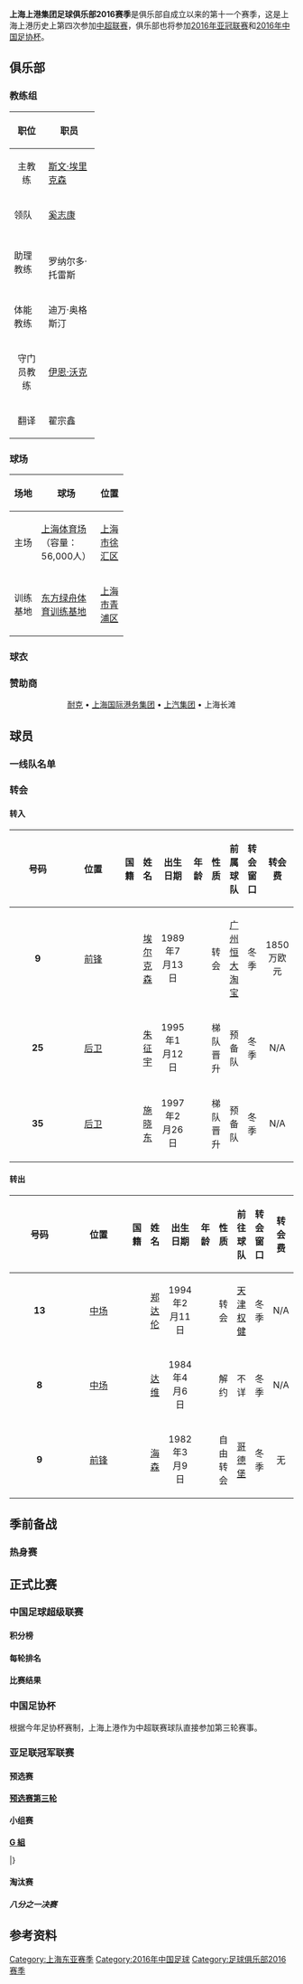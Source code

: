 {{NoteTA
| G1 = football
}}
{{Infobox football club season
| club               = [[上海上港集团足球俱乐部|上海上港]]
| image              = [[File:Shanghai_SIPG_FC.png|150px]]
| season             = 2016
| stadium            = [[上海体育场|上海体育场]]
| manager            = {{Flagicon|SWE}} [[斯文·約蘭·艾歷臣|埃里克森]]
| mgrtitle           = 主教练
| chairman           = {{Flagicon|CHN}} [[姜海涛|姜海涛]]
| chrtitle           = 董事长
| league             = [[2016年中国足球超级联赛|中超联赛]]
| league result      =  
| cup1               = [[2016年中国足协杯|足协杯]]
| cup1 result        = 
| cup2               = [[2016年亚足联冠军联赛|亚冠联赛]]
| cup2 result        =  
| league topscorer   =  
| season topscorer   =   
| highest attendance =   
| lowest attendance  =   
| average attendance =  
| prevseason         = [[上海上港集团足球俱乐部2015赛季|2015]]
| nextseason         = [[上海上港集团足球俱乐部2017赛季|2017]]
|pattern_la1 = _eafc14h
|pattern_b1  = _eafc14h
|pattern_ra1 = _eafc14h
|pattern_sh1 =  
|pattern_so1 = _2_white_stripes
|leftarm1    = FF0000
|body1       = FF0000
|rightarm1   = FF0000
|shorts1     = FF0000
|socks1      = FF0000
|pattern_la2 =  
|pattern_b2  =  _collarwithbodywhite
|pattern_ra2 =  
|pattern_sh2 =  
|pattern_so2 = _manutdh0607
|leftarm2    =  
|body2       =  
|rightarm2   =  
|shorts2     =  
|socks2      =  
}}

'''上海上港集团足球俱乐部2016赛季'''是俱乐部自成立以来的第十一个赛季，这是上海上港历史上第四次参加[[中国足球超级联赛|中超联赛]]，俱乐部也将参加[[2016年亚足联冠军联赛|2016年亚冠联赛]]和[[2016年中国足协杯|2016年中国足协杯]]。


==俱乐部==
===教练组===
 
{| class="wikitable" border="1; font-size:90%;" style="text-align:center; width:30%;"
|-
!width=10%|职位
!width=20%|职员
|-
|align=center|主教练
|align=left|{{flagicon|SWE}} [[斯文·約蘭·艾歷臣|斯文·埃里克森]]
|- 
|领队
|align=left|{{flagicon|CHN}} [[奚志康|奚志康]]
|- 
|助理教练
|align=left|{{flagicon|SWE}} {{link-en|罗杰·帕尔姆格伦|Roger Palmgren}} <br />{{flagicon|BRA}} 罗纳尔多·托雷斯
|- 
|体能教练
|align=left|{{flagicon|ZAF}} 迪万·奥格斯汀
|- 
|align=center|守门员教练
|align=left|{{flagicon|ENG}} [[伊恩·沃克|伊恩·沃克]]
|- 
|align=center|翻译
|align=left|{{flagicon|CHN}} 翟宗鑫
|}

===球场===
{| class="wikitable" border="1; font-size:90%;" style="text-align:center; width:40%;"
|-
!width=10%|场地 
!width=20%|球场 
!width=10%|位置
|-
|align=center|主场
|align=left|[[上海体育场|上海体育场]]（容量：56,000人）
|align=left|[[上海市|上海市]][[徐汇区|徐汇区]]
|- 
|align=center|训练基地
|align=left|[[东方绿舟体育训练基地|东方绿舟体育训练基地]]
|align=left|[[上海市|上海市]][[青浦区|青浦区]]
|}

===球衣===
{{Fb_kit_header |su=[[Nike|耐克]] |sp= [[上汽集团|上汽集团]](胸前) • [[荣威|上汽荣威]](背后) }}

===赞助商===
<div style="text-align: center;">
[[Nike|耐克]]
• [[上海国际港务集团|上海国际港务集团]]
• [[上汽集团|上汽集团]]
• 上海长滩
</div>

==球员==
===一线队名单===
{{Fs start}}
{{Fs player|no=1|nat=China|name=[[颜骏凌|颜骏凌]]|pos=GK}}
{{Fs player|no=2|nat=China|name=[[张卫_(1993年3月出生)|张卫]]|pos=DF}}
{{Fs player|no=3|nat=Ghana|name=[[阿萨莫阿·吉安|吉安]]|pos=FW}}
{{Fs player|no=4|nat=China|name=[[王燊超|王燊超]]|pos=DF|other=[[队长_(足球)|副队长]]}}
{{Fs player|no=5|nat=China|name=[[汪佳捷|汪佳捷]]|pos=DF}}
{{Fs player|no=6|nat=China|name=[[蔡慧康|蔡慧康]]|pos=MF}}
{{Fs player|no=7|nat=China|name=[[武磊|武磊]]|pos=FW}}
{{Fs player|no=9|nat=Brazil|name=[[埃尔克森|埃尔克森]]|pos=FW}}
{{Fs player|no=10|nat=Argentina|name=[[达里奥·孔卡|孔卡]]|pos=MF}}
{{Fs player|no=11|nat=China|name=[[吕文君|吕文君]]|pos=FW}}
{{Fs player|no=12|nat=China|name=[[李浩文|李浩文]]|pos=FW}}
{{Fs player|no=13|nat=China|name=[[朱峥嵘|朱峥嵘]]|pos=FW}}
{{Fs player|no=14|nat=KOR|name=[[金周荣|金周荣]]|pos=DF}}
{{Fs player|no=15|nat=China|name=[[林创益|林创益]]|pos=FW}}
{{Fs player|no=17|nat=CIV|name=[[让·埃夫拉·夸西|埃夫拉]]|pos=FW}}
{{Fs mid}}
{{Fs player|no=18|nat=China|name=[[张一|张一]]|pos=MF}}
{{Fs player|no=19|nat=China|name=[[杨世元|杨世元]]|pos=DF}}
{{Fs player|no=20|nat=China|name=[[王佳玉|王佳玉]]|pos=MF}}
{{Fs player|no=21|nat=China|name=[[于海_(足球运动员)|于海]]|pos=MF}}
{{Fs player|no=22|nat=China|name=[[孙乐|孙乐]]|pos=GK}}
{{Fs player|no=23|nat=China|name=[[傅欢|傅欢]]|pos=DF}}
{{Fs player|no=25|nat=China|name=朱征宇|pos=DF}}
{{Fs player|no=26|nat=China|name=[[胡靖航|胡靖航]]|pos=FW}}
{{Fs player|no=27|nat=China|name=[[石柯_(足球运动员)|石柯]]|pos=DF}}
{{Fs player|no=28|nat=China|name=[[贺惯|贺惯]]|pos=DF}}
{{Fs player|no=29|nat=China|name=[[郑致云|郑致云]]|pos=FW}}
{{Fs player|no=31|nat=China|name=[[孙峻岗|孙峻岗]]|pos=MF}}
{{Fs player|no=32|nat=China|name=[[孙祥|孙祥]]|pos=DF|other=[[队长_(足球)|队长]]}}
{{Fs player|no=33|nat=China|name=[[杨博宇|杨博宇]]|pos=DF}}
{{Fs player|no=35|nat=China|name=[[施晓东|施晓东]]|pos=GK}}

{{Fs end}}


===转会===
====转入====
{| class="wikitable" border="1; font-size:90%;" style="text-align:center; width:80%;"
|-
!width=5%|号码
!width=5%|位置
!width=5%|国籍
!width=7%|姓名
!width=10%|出生日期
!width=5%|年龄
!width=5%|性质
!width=8%|前属球队
!width=7%|转会窗口
!width=8%|转会费
|- 
|align=center|'''9'''
|align=center|[[前鋒_(足球)|前锋]]
|align=center|{{flagicon|Brazil}} 
|[[埃尔克森|埃尔克森]]
|align=center|1989年7月13日
|align=center|{{age|1989|7|13|2016|03|01}}
|align=center|转会
|align=center|[[广州恒大淘宝足球俱乐部|广州恒大淘宝]]
|align=center|冬季
|align=center|1850万欧元
|- 
|align=center|'''25'''
|align=center|[[后卫_(足球)|后卫]]
|align=center|{{flagicon|China}} 
|[[朱征宇|朱征宇]]
|align=center|1995年1月12日
|align=center|{{age|1995|1|12|2016|03|01}}
|align=center|梯队晋升
|align=center|预备队
|align=center|冬季
|align=center|N/A
|- 
|align=center|'''35'''
|align=center|[[守门员_(足球)|后卫]]
|align=center|{{flagicon|China}} 
|[[施晓东|施晓东]]
|align=center|1997年2月26日
|align=center|{{age|1997|2|26|2016|03|01}}
|align=center|梯队晋升
|align=center|预备队
|align=center|冬季
|align=center|N/A
|}

====转出====
{| class="wikitable" border="1; font-size:90%;" style="text-align:center; width:80%;"
|-
!width=5%|号码
!width=5%|位置
!width=5%|国籍
!width=7%|姓名
!width=10%|出生日期
!width=5%|年龄
!width=5%|性质
!width=8%|前往球队
!width=7%|转会窗口
!width=8%|转会费
|- 
|align=center|'''13'''
|align=center|[[中场|中场]]
|align=center|{{flagicon|China}} 
|[[郑达伦|郑达伦]]
|align=center|1994年2月11日
|align=center|{{age|1994|2|11|2016|03|01}}
|align=center|转会
|align=center|[[天津松江足球俱乐部|天津权健]]
|align=center|冬季
|align=center|N/A
|- 
|align=center|'''8'''
|align=center|[[中场|中场]]
|align=center|{{flagicon|Brazil}} 
|[[达维·罗德里格斯·德·赫苏斯|达维]]
|align=center|1984年4月6日
|align=center|{{age|1984|4|6|2016|03|01}}
|align=center|解约
|align=center|不详
|align=center|冬季
|align=center|N/A
|- 
|align=center|'''9'''
|align=center|[[前锋_(足球)|前锋]]
|align=center|{{flagicon|Sweden}} 
|[[托比亚斯·希森|海森]]
|align=center|1982年3月9日
|align=center|{{age|1982|3|9|2016|03|01}}
|align=center|自由转会
|align=center|[[哥德堡体育俱乐部|哥德堡]]
|align=center|冬季
|align=center|无
|}

==季前备战==


===热身赛===

<div style="margin-top:15px">
{{footballbox_collapsible
 | round = 热身赛
 | result = W
 | date = 2016年1月12日
 | time =  17:30 ([[UTC+2|西班牙时间]])
 | team1 = {{link-en|圣费尔南多足球俱乐部|San Fernando CD|圣费尔南多}} {{flagicon|Spain}} 
 | score = 1 – 7
 | report =  [http://sports.sina.com.cn/china/j/2016-01-13/doc-ifxnkkux1213769.shtml 比赛报告]
 | team2 =  {{flagicon|CHN}} 上海上港
 | goals2 =  [[阿萨莫阿·吉安|吉安]] {{goal|12||33}} <br> [[于海_(足球运动员)|于海]] {{goal|38}} <br> [[武磊|武磊]] {{goal|43}} <br> [[林创益|林创益]] {{goal|61||71}} <br> [[杨世元|杨世元]] {{goal|65}}
 | goals1 =   {{goal|54}}  
 | stadium = 马斯帕洛马斯市政球场
 | location = [[西班牙|西班牙]], 马斯帕洛马斯
}}
{{footballbox_collapsible
 | round = 热身赛
 | result = W
 | date = 2016年1月16日
 | time =  16:00 ([[UTC+2|西班牙时间]])
 | team2 = {{flagicon|Sweden}} [[尤尔格丹足球俱乐部|尤尔格丹]] 
 | score = 3 – 2
 | report = [http://sports.sina.com.cn/china/j/2016-01-17/doc-ifxnqrkc6529215.shtml 比赛报告]
 | team1 =  上海上港 {{flagicon|CHN}}
 | goals1 =  [[武磊|武磊]] {{goal|53||59||72}}  
 | goals2 = {{link-en|文善敏|Moon Seon-min}} {{goal|18}}<br> {{link-en|蒂诺·卡德韦尔|Tino Kadewere}} {{goal|36}}
 | stadium = 马斯帕洛马斯市政球场
 | location = [[西班牙|西班牙]], 马斯帕洛马斯
}}
{{footballbox_collapsible
 | round = 热身赛
 | result = W
 | date = 2016年1月20日
 | time =  11:30 ([[UTC+2|西班牙时间]])
 | team1 =[[拉斯帕尔马斯体育联盟|拉斯帕尔马斯B队]]  {{flagicon|Spain}} 
 | score = 1 – 3
 | report = [http://sports.sina.com.cn/china/j/2016-01-20/doc-ifxnuvxe8253726.shtml 比赛报告]
 | team2 =  {{flagicon|CHN}}  上海上港
 | goals2 =  [[于海_(足球运动员)|于海]] {{goal|19}}  <br> [[李浩文|李浩文]] {{goal|60}}    <br> [[朱峥嵘|朱峥嵘]] {{goal|90}}  
 | goals1 =   Dimas {{goal|34|pen.}}
 | stadium = 马斯帕洛马斯市政球场
 | location = [[西班牙|西班牙]], 马斯帕洛马斯
}}
{{footballbox_collapsible
 | round = 热身赛
 | result = L
 | date = 2016年1月24日
| time =  11:30 ([[UTC+2|西班牙时间]])
 | team2 = {{flagicon|Norway}} [[桑恩达足球俱乐部|桑恩达]] 
 | score = 1 – 2
 | report = [http://sports.qq.com/a/20160124/005116.htm 报告]
 | team1 = 上海上港 {{flagicon|CHN}} 
 | goals1 =  [[于海_(足球运动员)|于海]] {{goal|30}}  
 | goals2 =   [[王燊超|王燊超]] {{goal|4|o.g.}}    <br>  {{goal|36}}  
 | stadium = 马斯帕洛马斯市政球场
 | location = [[西班牙|西班牙]], 马斯帕洛马斯
}}


==正式比赛==


===中国足球超级联赛===
{{main|2016年中国足球超级联赛}}

==== 积分榜 ====
{{2016年中国足球超级联赛积分榜|showteam=上港}}

====每轮排名====

{{Fb_rbr_header |nr=30 }}
{{Fb_rbr_ground|m1=客|m2=主|m3=客|m4=主|m5=主|m6=客|m7=主|m8=客|m9=客|m10=主|m11=客|m12=主|m13=客|m14=主|m15=客|m16=主|m17=客|m18=主|m19=客|m20=客|m21=主|m22=客|m23=主|m24=主|m25=客|m26=主|m27=客|m28=主|m29=客|m30=主 }}
{{Fb_rbr_result|m1=L|m2=D|m3=D|m4=W|m5=W|m6=W|m7=W |m8=W |m9=L |m10=W |m11=D |m12= |m13=|m14=|m15=|m16=|m17=|m18=|m19=|m20=|m21=|m22=|m23=|m24=|m25=|m26=|m27=|m28=|m29=|m30= }}
{{Fb_rbr_position|m1=14|m2=13|m3=13|m4=5|m5=3|m6=3|m7=3|m8=3|m9=3|m10=3|m11=4|m12=|m13=|m14=|m15=|m16=|m17=|m18=|m19=|m20=|m21=|m22=|m23=|m24=|m25=|m26=|m27=|m28=|m29=|m30= }}
{{Fb_rbr_footer |u=2016年5月8日 | s=[[#比赛结果|比赛结果]]  }}

====比赛结果====

{{footballbox_collapsible
|date =  2016年3月5日
|time =  15:30 [[UTC+8|UTC+8]]
|round = 第一轮
|team1 = [[河南建业足球俱乐部|河南建业]]
|score=   1 – 0
|report=   
|team2=  上海上港 
|goals2=    
|goals1=  [[奥利维奥·达罗萨|伊沃]] {{yel|26}}  <br>  奥斯曼 {{goal|30}} <br> [[杨阔|杨阔]] {{sent off|2|81|90}}  
|stadium=  [[航海体育场|航海体育场]]
|location =[[郑州|郑州]]
|attendance=   20,889
|referee=   [[谭海|谭海]]
|assistantreferees  =  宋祥云，钟勇
|fourthofficial  =   张雷
|goallineassistants = 
|result             =   L
|stack              =  yes
}}
{{footballbox_collapsible
|date =  2016年3月11日
|time =  19:35 [[UTC+8|UTC+8]] 
|round = 第二轮
|team2 = [[上海绿地申花足球俱乐部|上海绿地申花]]
|score=  1 – 1
|report=   
|team1=  上海上港 
|goals2=      [[吉奥瓦尼·莫雷诺|莫雷诺]] {{goal|6}} <br> [[李运秋|李运秋]] {{yel|72}} <br> [[弗雷迪·瓜林|瓜林]] {{yel|85}}
|goals1=   [[石柯_(足球运动员)|石柯]] {{yel|10}} <br> [[蔡慧康|蔡慧康]] {{goal|42}} <br> [[金周荣|金周荣]] {{yel|54}}
|stadium=  [[上海体育场|上海体育场]]
|location =[[上海|上海]]
|attendance=  46,537
|referee=   傅明
|assistantreferees  =   曹奕，马济 
|fourthofficial  =   王哲
|goallineassistants = 
|result             =   D
|stack              = yes
}}
{{footballbox_collapsible
|date =  2016年4月2日
|time =  15:30 [[UTC+8|UTC+8]]
|round = 第三轮
|team1 = [[重庆力帆足球俱乐部|重庆力帆]]
|score=  1 – 1
|report=   
|team2=  上海上港 
|goals2=   [[达里奥·孔卡|孔卡]] {{yel|19}} <br> [[武磊|武磊]] {{goal|30}} <br> [[孙祥|孙祥]] {{yel|53}}  <br>   [[王燊超|王燊超]] {{yel|70}} 
|goals1=   [[罗歆|罗歆]] {{sent off|0|2}}   <br> [[费尔南多·恩里克·达·孔塞桑|费尔南多]] {{goal|81}} 
|stadium=  [[重庆市奥林匹克体育中心|重庆奥体中心]]
|location =[[重庆|重庆]]
|attendance=   44,160
|referee=   [[艾堃|艾堃]]
|assistantreferees  =   钟勇，周广亚
|fourthofficial  =   赵治治
|goallineassistants = 
|result             =  D
|stack              = yes
}}
{{footballbox_collapsible
|date =  2016年4月10日
|time =  15:30 [[UTC+8|UTC+8]]
|round = 第四轮
|team1 = 上海上港
|score=   4 – 0
|report=  
|team2=  [[辽宁宏运足球俱乐部|辽宁沈阳宏运]]
|goals2=  [[杨善平|杨善平]] {{yel|16}} 
|goals1=  [[吕文君|吕文君]] {{goal|8}}  <br>  [[武磊|武磊]] {{goal|45}} <br>  [[埃尔克森|埃尔克森]] {{goal|69}} <br>  [[吉安|吉安]] {{goal|79}}
|stadium=  [[上海体育场|上海体育场]]
|location =[[上海|上海]]
|attendance=  25,466
|referee= [[范琦|范琦]]
|assistantreferees  =  霍伟明，胡成军
|fourthofficial  =   董坤
|goallineassistants = 
|result             =  W
|stack              = yes
}}
{{footballbox_collapsible
|date =  2016年4月15日
|time =  15:30 [[UTC+8|UTC+8]]
|round = 第五轮
|team2 = [[广州富力足球俱乐部|广州富力]]
|score=  1 – 0
|report= [http://match.sports.sina.com.cn/livecast/n/live.php?id=141981 比赛报告]
|team1=  上海上港 
|goals1= [[古斯塔夫·斯文森|斯文森]] {{goal|84|o.g.}}
|goals2=  
|stadium=  [[上海体育场|上海体育场]]
|location =[[上海|上海]]
|attendance=  20,009
|referee=   [[林君_(足球裁判)|林君]]
|assistantreferees  =   王德馨，杨立
|fourthofficial  =   刘林
|goallineassistants = 
|result             =  W
|stack              = yes
}}
{{footballbox_collapsible
|date =  2016年4月24日
|time =   15:35 [[UTC+8|UTC+8]]
|round = 第六轮
|team2 = 上海上港
|score=  1 – 3 
|report=   [http://match.sports.sina.com.cn/livecast/n/live.php?id=141992 比赛报告]
|team1=  [[长春亚泰足球俱乐部|长春亚泰]]
|goals2=  [[埃尔克森|埃尔克森]] {{goal|5}}  <br> [[达里奥·孔卡|孔卡]] {{yel|31}} {{goal|58|pen.}}  <br>  [[于海_(足球运动员)|于海]] {{yel|50}}  <br>  [[阿萨莫阿·吉安|吉安]] {{goal|71}}
|goals1=   [[闫峰|闫峰]] {{goal|23}}  <br>  [[达科·马季奇|马季奇]]  {{yel|32}}  <br> [[孙捷|孙捷]] {{yel|80}}  
|stadium=  [[经开体育场|经开体育场]]
|location = [[长春|长春]]
|attendance=   18,526
|referee=   [[黑晓虎|黑晓虎]]
|assistantreferees  =   马济，孙凯
|fourthofficial  =   董坤
|goallineassistants = 
|result             =   W
|stack              = yes
}}
{{footballbox_collapsible
|date =  2016年4月29日
|time =  19:35 [[UTC+8|UTC+8]]
|round = 第七轮
|team1 = 上海上港
|score=   3 – 0
|report=  [http://match.sports.sina.com.cn/livecast/n/live.php?id=141997 比赛报告]
|team2=  [[延边长白山足球俱乐部|延边富德]]
|goals2=   
|goals1= [[埃尔克森|埃尔克森]] {{goal|9||45+1}} <br>  [[王燊超|王燊超]] {{goal|14}}  <br>  [[石柯_(足球运动员)|石柯]] {{yel|56}} 
|stadium=  [[上海体育场|上海体育场]]
|location =[[上海|上海]]
|attendance=   28,829
|referee= [[马宁_(足球裁判)|马宁]]
|assistantreferees  =  马济，曹奕
|fourthofficial  =   李海新
|goallineassistants = 
|result             =  W
|stack              = yes
}}
{{footballbox_collapsible
|date =  2016年5月8日
|time =   19:35 [[UTC+8|UTC+8]]
|round = 第八轮
|team2 = 上海上港
|score=  1 – 2 
|report=   [http://match.sports.sina.com.cn/livecast/n/live.php?id=142009 比赛报告]
|team1=  [[石家庄永昌足球俱乐部|石家庄永昌]]
|goals2=  [[达里奥·孔卡|孔卡]] {{goal|39}}  <br>  [[武磊|武磊]] {{goal|47}} <br>  [[于海_(足球运动员)|于海]] {{yel|73}} 
|goals1=   [[关震|关震]] {{goal|11|pen.}}  <br>  [[冯绍顺|冯绍顺]]  {{yel|12}}  <br> [[毛剑卿|毛剑卿]] {{yel|22}}   <br> [[糜昊伦|糜昊伦]] {{yel|32}}   <br> 毛利西奥 {{yel|44}}  <br> [[崔鹏_(足球运动员)|崔鹏]] {{yel|76}}   
|stadium=  [[裕彤体育场|裕彤体育场]]
|location = [[石家庄|石家庄]]
|attendance=   23,207
|referee=   [[石祯禄|石祯禄]]
|assistantreferees  =   童勇，娄方平
|fourthofficial  =   林君
|goallineassistants = 
|result             =   W
|stack              = yes
}}
{{footballbox_collapsible
|date =  2016年5月14日
|time =   19:35 [[UTC+8|UTC+8]]
|round = 第九轮
|team2 = 上海上港
|score=  2 – 1 
|report=   [http://match.sports.sina.com.cn/livecast/n/live.php?id=142016 比赛报告]
|team1=  [[北京国安足球俱乐部|北京国安乐视]]
|goals2=  [[王燊超|王燊超]] {{yel|15}}  <br>  [[让·埃夫拉·夸西|埃夫拉]] {{goal|31}} {{yel|70}} <br>  [[颜骏凌|颜骏凌]] {{yel|48}}  <br>  [[达里奥·孔卡|孔卡]] {{yel|73}}  <br>  [[孙乐|孙乐]] {{yel|89}} 
|goals1=   [[拉尔夫·德·索萨·特莱斯|拉尔夫]] {{goal|24}}  <br>  [[张稀哲|张稀哲]]  {{yel|36}} {{goal|49}}  <br> [[伊格尔·克里梅茨|克里梅茨]] {{yel|75}}   <br>  [[张辛昕|张辛昕]] {{yel|89}}   
|stadium=  [[北京工人体育场|工人体育场]]
|location = [[北京|北京]]
|attendance=   38,058
|referee=   [[周刚_(足球裁判)|周刚]]
|assistantreferees  =   马济，王德馨
|fourthofficial  =   顾春含
|goallineassistants = 
|result             =   L
|stack              = yes
}}
{{footballbox_collapsible
|date =  2016年5月21日
|time =  19:35 [[UTC+8|UTC+8]]
|round = 第十轮
|team1 = 上海上港
|score=   1 – 0
|report=  [http://match.sports.sina.com.cn/livecast/n/live.php?id=142022 比赛报告]
|team2=  [[杭州绿城足球俱乐部|杭州绿城]]
|goals2=  [[陈柏良_(足球运动员)|陈柏良]] {{yel|90}} 
|goals1=  [[让·埃夫拉·夸西|埃夫拉]] {{goal|54}}  <br>  [[达里奥·孔卡|孔卡]] {{yel|60}}  <br>  [[吕文君|吕文君]] {{yel|86}}
|stadium=  [[上海体育场|上海体育场]]
|location =[[上海|上海]]
|attendance=   26,583
|referee= 刘林
|assistantreferees  =  宋祥云，杨立
|fourthofficial  =  张龙
|goallineassistants = 
|result             =  W
|stack              = yes
}}
{{footballbox_collapsible
|date =  2016年5月29日
|time =   19:35 [[UTC+8|UTC+8]]
|round = 第十一轮
|team2 = 上海上港
|score=  1 – 1 
|report=   [http://match.sports.sina.com.cn/livecast/n/live.php?id=142032 比赛报告]
|team1=  [[广州恒大淘宝足球俱乐部|广州恒大淘宝]]
|goals2=  [[于海_(足球运动员)|于海]] {{yel|41}}  <br>  [[让·埃夫拉·夸西|埃夫拉]] {{yel|43}} {{goal|70}} 
|goals1=   [[张琳芃|张琳芃]] {{yel|30}}  <br>  [[里卡多·高拉特|高拉特]]  {{goal|63}}  <br>    [[冯潇霆|冯潇霆]] {{yel|83}}   
|stadium=  [[天河体育场|天河体育场]]
|location = [[广州|广州]]
|attendance=   47,635
|referee=   [[黄烨军|黄烨军]]
|assistantreferees  =   霍伟明，刘桂庆
|fourthofficial  =   赵治治
|goallineassistants = 
|result             =  D
|stack              = yes
}}

=== 中国足协杯 ===
{{main|2016年中国足协杯}}
根据今年足协杯赛制，上海上港作为中超联赛球队直接参加第三轮赛事。

{{Footballbox collapsible	 
|date = 2016年5月11日	 
|time = 18:00 [[UTC+8|UTC+8]]	 
|round = 第三轮	 
|team1 = [[北京控股足球俱乐部|北京北控燕京]]	 
|score = 0 - 1
|report = [http://sports.sina.com.cn/china/cfacup/2016-05-11/doc-ifxsenvm0266500.shtml 报告]
|team2 = 上海上港 
|goals1            = [[姚亮|姚亮]] {{sent off|0|64}}
|goals2            = [[于海_(足球运动员)|于海]] {{yel|72}} <br> [[武磊|武磊]] {{goal|85}}
|stadium           = [[奥体中心体育场|奥体中心体育场]]
|location          = [[北京|北京]]
|attendance        =  
|referee           = 张龙
|assistantreferees = 童勇，娄方平
|fourthofficial    = 穆禹辰
|motm = 
|result   = W
|stack   = yes 
}}


=== 亚足联冠军联赛 ===
{{main|2016年亚足联冠军联赛}}

====预选赛====

'''[[2016年亞足聯冠軍聯賽#附加赛|预选赛第三轮]]'''

{{Footballbox collapsible
|date               = {{Start date|2016|2|9|df=y}}
|time               = 19:30 [[UTC+8:00|UTC+8]]
|round              = G组
|team1              =  上海上港 {{flagicon|CHN}}
|score              = 3 – 0
|team2              = {{flagicon|Thailand}} [[蒙通联足球俱乐部|蒙通联]]
|report             = [http://www.the-afc.com/afcasfeeds?fixtureid=9892&stageid=390&tMode=H&view=ajax&show=matchsummary 报告]
|goals1             = [[武磊|武磊]] {{goal|45||88}}  <br>  [[达里奥·孔卡|孔卡]] {{goal|83}}  
|goals2             = [[阿迪·道沙旺|道沙旺]] {{yel|85}} 
|location           = [[上海|上海]]
|stadium            = [[上海体育场|上海体育场]]
|attendance         = 25,136 
|referee            = {{flagicon|AUS}} PETER GREEN
|assistantreferees  =<br> {{flagicon|AUS}} MATTHEW CREAM<br> {{flagicon|AUS}} ANTON SHCHETININ
|fourthofficial     = {{flagicon|India}} ROWAN ARUMUGHAN
|goallineassistants = 
|motm                = [[武磊|武磊]]
|result             = W
|stack              = yes
}}

====小组赛====
'''[[2016年亞足聯冠軍聯賽#G_組|G 組]]'''

{{Fb cl2 header navbar}}
{{Fb cl2 team |nat=CHN |t=[[上海上港集团足球俱乐部|上海上港]]               |w=4 |d=0 |l=2 |gf=10|ga=8 |bc=#ccffcc |border=}}
{{Fb cl2 team |nat=AUS |t=[[墨尔本胜利足球俱乐部|墨尔本胜利]]                            |w=2 |d=3 |l=1 |gf=7 |ga=7 |bc=#ccffcc |border=}}
{{Fb cl2 team |nat=KOR |t=[[水原三星蓝翼足球俱乐部|水原三星蓝翼]] |w=2 |d=3 |l=1 |gf=7 |ga=4 |bc= |border=}}
{{Fb cl2 team |nat=JPN |t=[[大阪钢巴|大阪钢巴]]           |w=0 |d=2 |l=4 |gf=4 |ga=9 |bc= |border=}}
|}

{{Footballbox collapsible
|date               = {{Start date|2016|2|24|df=y}}
|time               = 19:45 [[UTC+11:00|UTC+11]]
|round              = G组第一轮
|team2              = {{flagicon|CHN}} 上海上港 
|score              = 1 – 2
|team1              =  [[墨尔本胜利足球俱乐部|墨尔本胜利]]{{flagicon|AUS}}
|report             = [http://www.the-afc.com/afcasfeeds?fixtureid=9965&stageid=391&tMode=H&view=ajax&show=matchsummary 报告]
|goals1             = 因格汉姆 {{yel|8}}  {{goal|31}} <br> [[比沙特·贝利沙|贝利沙]] {{goal|73|pen.}}  <br>  [[丹尼尔·佐治夫斯基|佐治夫斯基]] {{yel|90+3}}  
|goals2             = [[金周荣|金周荣]] {{yel|13}}  <br> [[武磊|武磊]] {{goal|52}}  <br>  [[傅欢|傅欢]] {{yel|86}}  
|location           = [[墨尔本|墨尔本]]
|stadium            = [[墨尔本矩形球场|墨尔本矩形球场]]
|attendance         = 9,701 
|referee            = {{flagicon|Qatar}} ABDULRAHMAN AL-JASSIM
|assistantreferees  =<br> {{flagicon|Qatar}} TALEB SALEM AL-MARRI<br> {{flagicon|Qatar}} YOUSUF AREF M A AL-SHAMARI
|fourthofficial     = {{flagicon|Singapore}} FARHAD BIN MOHAMED 
|goallineassistants = 
| motm              =[[达里奥·孔卡|孔卡]]
|result             = L
|stack              = yes
}}
{{Footballbox collapsible
|date               = {{Start date|2016|3|2|df=y}}
|time               = 19:30 [[UTC+8:00|UTC+8]]
|round              = G组第二轮
|team1              =  上海上港 {{flagicon|CHN}}
|score              = 2 – 1
|team2              = {{flagicon|KOR}} [[水原三星蓝翼足球俱乐部|水原三星蓝翼]]
|report             = [http://www.the-afc.com/afcasfeeds?fixtureid=9967&stageid=391&tMode=H&view=ajax&show=matchsummary 报告]
|goals2             = [[赵源熙|赵源熙]] {{yel|44}}    <br>  张铉洙 {{goal|72}}  
|goals1             = [[埃尔克森|埃尔克森]] {{goal|32}}  <br> [[武磊|武磊]] {{goal|52}}  <br>  [[蔡慧康|蔡慧康]] {{yel|75}}  
|location           = [[上海|上海]]
|stadium            = [[上海体育场|上海体育场]]
|attendance         = 26,351 
|referee            = {{flagicon|Kyrgyzstan}} DMITRII MASHENTSEV
|assistantreferees  =<br> {{flagicon|Kyrgyzstan}} BAKHADYR KOCHKAROV<br> {{flagicon|Kyrgyzstan}} ISMAILZHAN TALIPZHANOV
|fourthofficial     = {{flagicon|Singapore}} SUKHBIR SINGH 
|goallineassistants = 
| motm              =[[武磊|武磊]]
|result             = W
|stack              = yes
}}
{{Footballbox collapsible
|date               = {{Start date|2016|3|15|df=y}}
|time               = 19:30 [[UTC+8:00|UTC+8]]
|round              = G组第三轮
|team1              =  上海上港 {{flagicon|CHN}}
|score              = 2 – 1
|team2              = {{flagicon|JPN}} [[大阪钢巴|大阪钢巴]]
|report             = [http://www.the-afc.com/afcasfeeds?fixtureid=9969&stageid=391&tMode=H&view=ajax&show=matchsummary 报告]
|goals2             =  帕特里克 {{goal|60}}   <br>   [[井手口阳介|井手口阳介]] {{yel|77}} 
|goals1             = [[埃尔克森|埃尔克森]] {{goal|41||62}}  <br> 张卫 {{yel|89}}  
|location           = [[上海|上海]]
|stadium            = [[上海体育场|上海体育场]]
|attendance         = 29,005 
|referee            = {{flagicon|Iraq}} MOHANAD QASIM EESEE SARRAY
|assistantreferees  =<br> {{flagicon|UAE}} 	ZAYED DAWOOD SALMAN KAMAL<br> {{flagicon|Jordan}} YOUSEF IDRIES HASAN ALJARARWAH
|fourthofficial     = {{flagicon|UAE}} YAQOUB YOUSUF QASEM HASAN ALHAMMADI
|goallineassistants = 
| motm              =[[埃尔克森|埃尔克森]]
|result             = W
|stack              = yes
}}
{{Footballbox collapsible
|date               = {{Start date|2016|4|6|df=y}}
|time               = 19:00 [[UTC+9:00|UTC+9]]
|round              = G组第四轮
|team2              =  {{flagicon|CHN}}上海上港 
|score              = 0 – 2
|team1              =  [[大阪钢巴|大阪钢巴]] {{flagicon|JPN}}
|report             = [http://www.the-afc.com/afcasfeeds?fixtureid=9971&stageid=391&tMode=H&view=ajax&show=matchsummary 报告]
|goals1             =  帕特里克 {{yel|35}}   
|goals2             = [[武磊|武磊]] {{goal|66}}  <br> [[吕文君|吕文君]] {{goal|72}}  <br> [[王燊超|王燊超]] {{yel|79}} <br> [[蔡慧康|蔡慧康]] {{yel|90+2}} 
|location           = [[大阪市|大阪]]
|stadium            = [[市立吹田足球场|市立吹田足球场]]
|attendance         = 14,756 
|referee            = {{flagicon|Iran}} 	ALIREZA FAGHANI 
|assistantreferees  =<br> {{flagicon|Iran}} 	REZA SOKHANDAN<br> {{flagicon|Iran}} MOHAMMAD REZA MANSOURI
|fourthofficial     = {{flagicon|Vietnam}} VO MINH TRI
|goallineassistants = 
| motm              =[[武磊|武磊]]
|result             = W
|stack              = yes
}}
{{Footballbox collapsible
|date               = {{Start date|2016|4|19|df=y}}
|time               = 19:30 [[UTC+8:00|UTC+8]]
|round              = G组第五轮
|team1              =  上海上港 {{flagicon|CHN}}
|score              = 3 – 1
|team2              = {{flagicon|AUS}} [[墨尔本胜利足球俱乐部|墨尔本胜利]]
|report             = [http://www.the-afc.com/afcasfeeds?fixtureid=9973&stageid=391&tMode=H&view=ajax&show=matchsummary 报告]
|goals2             =  [[阿奇·汤普森|汤普森]] {{yel|51}}   <br>   [[斯科特·加洛威|加洛威]] {{yel|64}}   <br>   [[马卡鲁纳斯|马卡鲁纳斯]] {{goal|81}} 
|goals1             = [[于海_(足球运动员)|于海]] {{goal|38}} <br>  [[埃尔克森|埃尔克森]] {{goal|40}}    <br>  [[达里奥·孔卡|孔卡]] {{goal|65|pen.}} <br> [[金周荣|金周荣]] {{yel|90}}  
|location           = [[上海|上海]]
|stadium            = [[上海体育场|上海体育场]]
|attendance         = 32,355
|referee            = {{flagicon|Qatar}} FAHAD JABER AL-MARRI
|assistantreferees  =<br> {{flagicon|Qatar}} 	RAMZAN SAEED AL-NAEMI<br> {{flagicon|Singapore}} JEFFREY GOH
|fourthofficial     = {{flagicon|Bangladesh}} MD MIZANUR RAHMAN
|goallineassistants = 
| motm              =[[武磊|武磊]]
|result             = W
|stack              = yes
}}
{{Footballbox collapsible
|date               = {{Start date|2016|5|3|df=y}}
|time               = 19:00 [[UTC+9:00|UTC+9]]
|round              = G组第六轮
|team2              = {{flagicon|CHN}} 上海上港 
|score              = 3 – 0
|team1              = [[水原三星蓝翼足球俱乐部|水原三星蓝翼]] {{flagicon|KOR}}
|report             = [http://www.the-afc.com/afcasfeeds?fixtureid=9976&stageid=391&tMode=H&view=ajax&show=matchsummary 报告]
|goals2             =  [[金健熙|金健熙]] {{goal|7|pen.|54}}   <br>   [[高丞范|高丞范]] {{yel|49}}   <br>   [[闵尚基|闵尚基]] {{goal|54}} 
|goals1             =   [[杨博宇|杨博宇]] {{yel|74}}  
|location           = [[水原市|水原]]
|stadium            = [[水原世界杯体育场|水原世界杯体育场]]
|attendance         = 4,277
|referee            = {{flagicon|Uzbekistan}} TANTASHEV ILGIZ
|assistantreferees  =<br> {{flagicon|Uzbekistan}} 	MAMUR SAIDKASIMOV<br> {{flagicon|Uzbekistan}} ALISHER USMANOV
|fourthofficial     = {{flagicon|India}} BANERJEE PRANJAL
|goallineassistants = 
| motm              =[[金健熙|金健熙]]
|result             = L
|stack              = yes
}}

====淘汰赛====

=====八分之一决赛=====
{{Footballbox collapsible
|date               = {{Start date|2016|5|17|df=y}}
|time               = 19:30 [[UTC+9:00|UTC+9]]
|round              = 第一回合
|team2              =  {{flagicon|CHN}}上海上港 
|score              =  2 - 1
|team1              =  [[东京FC|东京FC]] {{flagicon|JPN}}
|report             = [http://www.the-afc.com/afcasfeeds?fixtureid=10152&stageid=401&tMode=H&view=ajax&show=matchsummary 报告]
|goals1             =  东庆悟 {{yel|15}}  <br>  水沼宏太  {{goal|43||65}}  <br>  [[米本拓司|米本拓司]] {{yel|69}} 
|goals2             =  [[于海_(足球运动员)|于海]] {{yel|39}}  <br>  [[埃尔克森|埃尔克森]] {{yel|42}}  <br>  [[武磊|武磊]] {{goal|55}} {{yel|57}} 
|location           = [[东京|东京]]
|stadium            = [[味之素球场|味之素球场]]
|attendance         =  9,052
|referee            = {{flagicon|UAE}} 	MOHAMMED ABDULLA HASSAN 
|assistantreferees  =<br> {{flagicon|UAE}} 	MOHAMED ALHAMMADI<br> {{flagicon|UAE}} HASAN ALMAHRI 
|fourthofficial     = {{flagicon|UAE}} YAQOUB YOUSUF QASEM HASAN ALHAMMADI
|goallineassistants = 
| motm              = 水沼宏太
|result             =  L
|stack              = yes
}}
{{Footballbox collapsible
|date               = {{Start date|2016|5|24|df=y}}
|time               = 19:30 [[UTC+8:00|UTC+8]]
|round              = 第二回合
|team1              =  上海上港 {{flagicon|CHN}}
|score              =  1 - 0
|team2              = {{flagicon|JPN}} [[东京FC|东京FC]]
|report             = [http://www.the-afc.com/afcasfeeds?fixtureid=10160&stageid=401&tMode=H&view=ajax&show=matchsummary 报告]
|goals2             =   [[高桥秀人|高桥秀人]] {{yel|61}}
|goals1             =   [[武磊|武磊]] {{goal|90+1}}
|location           = [[上海|上海]]
|stadium            = [[上海体育场|上海体育场]]
|attendance         =  26,768
|referee            = {{flagicon|Iraq}} MOHANAD QASIM EESEE SARRAY
|assistantreferees  =<br> {{flagicon|Iraq}} 	MUAYAD MOHAMMED ALI<br> {{flagicon|Saudi Arabia}} FAHAD AWAIEDH F ALUMRI 
|fourthofficial     = {{flagicon|Saudi Arabia}} MARAI MOHAMMED A ALAWAJI
|goallineassistants = 
| motm              = [[武磊|武磊]]
|result             =  W
|stack              = yes
}}

==参考资料==
{{reflist|2}}

{{上海东亚足球俱乐部赛季}}
{{2016年中国足球}}

[[Category:上海东亚赛季|Category:上海东亚赛季]]
[[Category:2016年中国足球|Category:2016年中国足球]]
[[Category:足球俱乐部2016赛季|Category:足球俱乐部2016赛季]]